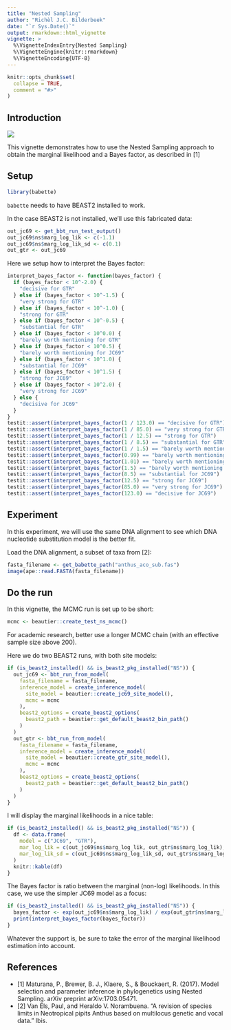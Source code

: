 ```yaml
---
title: "Nested Sampling"
author: "Richèl J.C. Bilderbeek"
date: "`r Sys.Date()`"
output: rmarkdown::html_vignette
vignette: >
  %\VignetteIndexEntry{Nested Sampling}
  %\VignetteEngine{knitr::rmarkdown}
  %\VignetteEncoding{UTF-8}
---
```


```r
knitr::opts_chunk$set(
  collapse = TRUE,
  comment = "#>"
)
```

## Introduction

![](babette_logo.png)

This vignette demonstrates how to use the Nested Sampling approach
to obtain the marginal likelihood and a Bayes factor, 
as described in [1]

## Setup

```r
library(babette)
```

`babette` needs to have BEAST2 installed to work.

In the case BEAST2 is not installed, we'll use
this fabricated data:

```r
out_jc69 <- get_bbt_run_test_output()
out_jc69$ns$marg_log_lik <- c(-1.1)
out_jc69$ns$marg_log_lik_sd <- c(0.1)
out_gtr <- out_jc69
```

Here we setup how to interpret the Bayes factor:

```r
interpret_bayes_factor <- function(bayes_factor) {
  if (bayes_factor < 10^-2.0) {
    "decisive for GTR"
  } else if (bayes_factor < 10^-1.5) {
    "very strong for GTR"
  } else if (bayes_factor < 10^-1.0) {
    "strong for GTR"
  } else if (bayes_factor < 10^-0.5) {
    "substantial for GTR"
  } else if (bayes_factor < 10^0.0) {
    "barely worth mentioning for GTR"
  } else if (bayes_factor < 10^0.5) {
    "barely worth mentioning for JC69"
  } else if (bayes_factor < 10^1.0) {
    "substantial for JC69"
  } else if (bayes_factor < 10^1.5) {
    "strong for JC69"
  } else if (bayes_factor < 10^2.0) {
    "very strong for JC69"
  } else {
    "decisive for JC69"
  }
}
testit::assert(interpret_bayes_factor(1 / 123.0) == "decisive for GTR")
testit::assert(interpret_bayes_factor(1 / 85.0) == "very strong for GTR")
testit::assert(interpret_bayes_factor(1 / 12.5) == "strong for GTR")
testit::assert(interpret_bayes_factor(1 / 8.5) == "substantial for GTR")
testit::assert(interpret_bayes_factor(1 / 1.5) == "barely worth mentioning for GTR")
testit::assert(interpret_bayes_factor(0.99) == "barely worth mentioning for GTR")
testit::assert(interpret_bayes_factor(1.01) == "barely worth mentioning for JC69")
testit::assert(interpret_bayes_factor(1.5) == "barely worth mentioning for JC69")
testit::assert(interpret_bayes_factor(8.5) == "substantial for JC69")
testit::assert(interpret_bayes_factor(12.5) == "strong for JC69")
testit::assert(interpret_bayes_factor(85.0) == "very strong for JC69")
testit::assert(interpret_bayes_factor(123.0) == "decisive for JC69")
```

## Experiment

In this experiment, we will use the same DNA alignment to see which
DNA nucleotide substitution model is the better fit.

Load the DNA alignment, a subset of taxa from [2]:


```r
fasta_filename <- get_babette_path("anthus_aco_sub.fas")
image(ape::read.FASTA(fasta_filename))
```

## Do the run

In this vignette, the MCMC run is set up to be short:

```r
mcmc <- beautier::create_test_ns_mcmc()
```
  
  For academic research, better use a longer MCMC chain (with an effective
sample size above 200).

Here we do two BEAST2 runs, with both site models:

```r
if (is_beast2_installed() && is_beast2_pkg_installed("NS")) {
  out_jc69 <- bbt_run_from_model(
    fasta_filename = fasta_filename,
    inference_model = create_inference_model(
      site_model = beautier::create_jc69_site_model(),
      mcmc = mcmc
    ),
    beast2_options = create_beast2_options(
      beast2_path = beastier::get_default_beast2_bin_path() 
    )
  )
  out_gtr <- bbt_run_from_model(
    fasta_filename = fasta_filename,
    inference_model = create_inference_model(
      site_model = beautier::create_gtr_site_model(),
      mcmc = mcmc
    ),
    beast2_options = create_beast2_options(
      beast2_path = beastier::get_default_beast2_bin_path() 
    )
  )
}
```

I will display the marginal likelihoods in a nice table:

```r
if (is_beast2_installed() && is_beast2_pkg_installed("NS")) {
  df <- data.frame(
    model = c("JC69", "GTR"),
    mar_log_lik = c(out_jc69$ns$marg_log_lik, out_gtr$ns$marg_log_lik),
    mar_log_lik_sd = c(out_jc69$ns$marg_log_lik_sd, out_gtr$ns$marg_log_lik_sd)
  )
  knitr::kable(df)
}
```

The Bayes factor is ratio between the marginal (non-log) likelihoods.
In this case, we use the simpler JC69 model as a focus: 

```r
if (is_beast2_installed() && is_beast2_pkg_installed("NS")) {
  bayes_factor <- exp(out_jc69$ns$marg_log_lik) / exp(out_gtr$ns$marg_log_lik)
  print(interpret_bayes_factor(bayes_factor))
}
```

Whatever the support is, be sure to take the error of the marginal 
likelihood estimation into account. 

## References

 * [1] Maturana, P., Brewer, B. J., Klaere, S., & Bouckaert, R. (2017).
   Model selection and parameter inference in phylogenetics
   using Nested Sampling. arXiv preprint arXiv:1703.05471.
 * [2] Van Els, Paul, and Heraldo V. Norambuena. "A revision of species 
   limits in Neotropical pipits Anthus based on multilocus genetic and 
   vocal data." Ibis.
